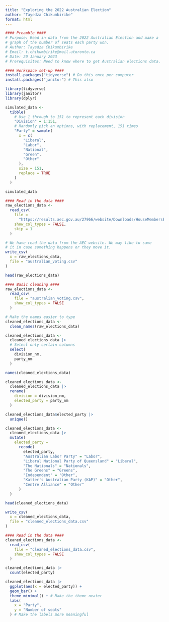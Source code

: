 ```yaml
---
title: "Exploring the 2022 Australian Election"
author: "Tayedza Chikumbirike"
format: html
---
```


```r
#### Preamble ####
# Purpose: Read in data from the 2022 Australian Election and make a
# graph of the number of seats each party won.
# Author: Tayedza Chikumbirike
# Email: t.chikumbirike@mail.utoronto.ca
# Date: 20 January 2023
# Prerequisites: Need to know where to get Australian elections data.
```

```r
#### Workspace set-up ####
install.packages("tidyverse") # Do this once per computer
install.packages("janitor") # This also

library(tidyverse)
library(janitor)
library(dplyr)
```

```r
simulated_data <-
  tibble(
    # Use 1 through to 151 to represent each division
    "Division" = 1:151,
    # Randomly pick an options, with replacement, 151 times
    "Party" = sample(
      x = c(
        "Liberal",
        "Labor",
        "National",
        "Green",
        "Other"
      ),
      size = 151,
      replace = TRUE
    )
  )

simulated_data
```

```r
#### Read in the data ####
raw_elections_data <-
  read_csv(
    file = 
      "https://results.aec.gov.au/27966/website/Downloads/HouseMembersElectedDownload-27966.csv",
    show_col_types = FALSE,
    skip = 1
  )

# We have read the data from the AEC website. We may like to save
# it in case something happens or they move it.
write_csv(
  x = raw_elections_data,
  file = "australian_voting.csv"
)

head(raw_elections_data)
```

```r
#### Basic cleaning ####
raw_elections_data <-
  read_csv(
    file = "australian_voting.csv",
    show_col_types = FALSE
  )

# Make the names easier to type
cleaned_elections_data <-
  clean_names(raw_elections_data)

cleaned_elections_data <-
  cleaned_elections_data |>
  # Select only certain columns
  select(
    division_nm,
    party_nm
  )

names(cleaned_elections_data)

cleaned_elections_data <-
  cleaned_elections_data |>
  rename(
    division = division_nm,
    elected_party = party_nm
  )

cleaned_elections_data$elected_party |>
  unique()

cleaned_elections_data <-
  cleaned_elections_data |>
  mutate(
    elected_party =
      recode(
        elected_party,
        "Australian Labor Party" = "Labor",
        "Liberal National Party of Queensland" = "Liberal",
        "The Nationals" = "Nationals",
        "The Greens" = "Greens",
        "Independent" = "Other",
        "Katter's Australian Party (KAP)" = "Other",
        "Centre Alliance" = "Other"
      )
  )

head(cleaned_elections_data)
```

```r
write_csv(
  x = cleaned_elections_data,
  file = "cleaned_elections_data.csv"
)
```

```r
#### Read in the data ####
cleaned_elections_data <-
  read_csv(
    file = "cleaned_elections_data.csv",
    show_col_types = FALSE
  )

cleaned_elections_data |>
  count(elected_party)
```

```r
cleaned_elections_data |>
  ggplot(aes(x = elected_party)) +
  geom_bar() +
  theme_minimal() + # Make the theme neater
  labs(
    x = "Party",
    y = "Number of seats"
  ) # Make the labels more meaningful
```

